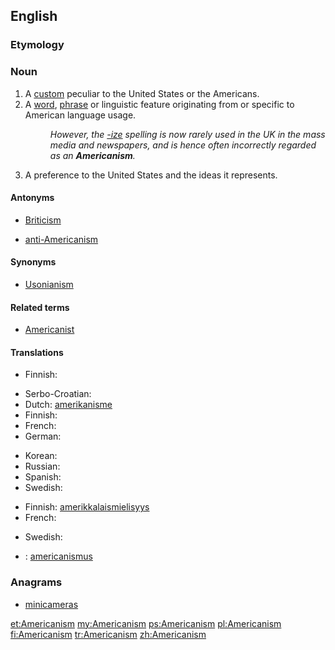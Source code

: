 {{wikipedia|dab=Americanism}}
==English==
{{rfc-auto}}

===Etymology===
{{suffix|American|ism}}

===Noun===
{{en-noun|s|-}}

# A [[custom]] peculiar to the United States or the Americans.
# A [[word]], [[phrase]] or linguistic feature originating from or specific to American language usage.
#: ''However, the [[-ize]] spelling is now rarely used in the UK in the mass media and newspapers, and is hence often incorrectly regarded as an '''Americanism'''.''
# A preference to the United States and the ideas it represents.

====Antonyms====
* {{sense|word specific to American usage}} [[Briticism]]
* {{sense|preference for the U.S.}} [[anti-Americanism]]

====Synonyms====
* [[Usonianism]]

====Related terms====
* [[Americanist]]

====Translations====
{{trans-top|custom}}
* Finnish: {{t+|fi|amerikanismi}}
{{trans-mid}}
{{trans-bottom}}

{{trans-top|linguistic feature}}
* Serbo-Croatian: {{t|sh|amerikanizam|m}}
* Dutch: [[amerikanisme]] {{n}}
* Finnish: {{t+|fi|amerikanismi}}
* French: {{t+|fr|américanisme}}
* German: {{t-|de|Amerikanismus|m}}
{{trans-mid}}
* Korean: {{t+|ko|미어|tr=mieo}}
* Russian: {{t+|ru|американизм|m|tr=amerikanízm}}
* Spanish: {{t-|es|americanismo|m}}
* Swedish: {{t+|sv|amerikanism|c}}
{{trans-bottom}}

{{trans-top|preference}}
* Finnish: [[amerikkalaismielisyys]]
* French: {{t+|fr|américanisme}}
{{trans-mid}}
* Swedish: {{t+|sv|amerikanism|c}}
{{trans-bottom}}

{{checktrans-top}}
* {{ttbc|la}}: [[americanismus]]
{{trans-bottom}}

===Anagrams===
* [[minicameras#English|minicameras]]

[[et:Americanism]]
[[my:Americanism]]
[[ps:Americanism]]
[[pl:Americanism]]
[[fi:Americanism]]
[[tr:Americanism]]
[[zh:Americanism]]